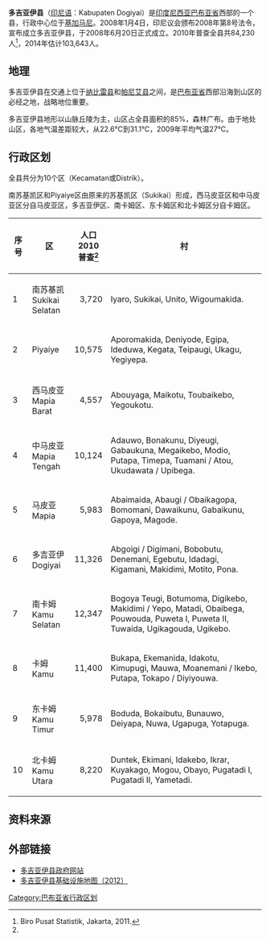 {{Infobox settlement
| name = 多吉亚伊县<br>Dogiyai
| settlement_type = 县<br>Kabupaten
| image_seal             = Lambang Kabupaten Dogiyai.gif
|subdivision_type       = 國家
|subdivision_name       = {{IDN}}
|subdivision_type1      = 省份
|subdivision_name1      = [[巴布亚省|巴布亚省]]
|subdivision_type2      = 行政中心
|subdivision_name2      = [[基加马尼|基加马尼]]
| nickname = 
| capital = 
|government_type        = 
|leader_title           = 摄政
|leader_name            = Thomas Tigi
|leader_title1          = 副摄政
|leader_name1           = Herman Auwe
|leader_title2          =
|leader_name2           =
|leader_title3          =
|leader_name3           = 
|established_title      =  <!-- Settled -->
|established_date       = 
|established_title2     =  <!-- Incorporated (town) -->
|established_date2      = 
|established_title3     =  <!-- Incorporated (city) -->
|established_date3      = 
|area_magnitude         = 
|area_total_km2             = 	4,237.4
|area_total_sq_mi        = 
|area_land_km2              = 
|area_land_sq_mi         = 
|area_water_km2             = 
|area_water_sq_mi        = 
|area_water_percent     = 
|area_urban_km2             = 
|area_urban_sq_mi        = 
|area_metro_km2             = 
|area_metro_sq_mi        = 
|population_as_of       = 2014年
|population_note        = 
|population_total       = 103,643
|population_density_km2     = 24/km2 
|population_density_sq_mi = 
|population_metro       =
|population_density_metro_km2 =
|population_density_metro_sq_mi =
|population_urban       = 
|population_density_urban_km2 =
|population_density_urban_mi2 =
|timezone               = 印尼东部时区
|utc_offset             = +09:00
|timezone_DST           = 
|utc_offset_DST         = 
|latd= |latm= |lats= |latNS=
|longd= |longm= |longs= |longEW=
|elevation_m              = 
|elevation_ft           = 
|postal_code_type       =  <!-- enter ZIP code, Postcode, Post code, Postal code... -->
|postal_code            =
|area_code              = 
|website                = http://www.dogiyaikab.go.id/{{dead link|date=2017年12月 |bot=InternetArchiveBot |fix-attempted=yes }}
|footnotes              = 
}}

'''多吉亚伊县'''（[[印尼语|印尼语]]：Kabupaten Dogiyai）是[[印度尼西亚|印度尼西亚]][[巴布亚省|巴布亚省]]西部的一个县，行政中心位于[[基加马尼|基加马尼]]。2008年1月4日，印尼议会颁布2008年第8号法令，宣布成立多吉亚伊县，于2008年6月20日正式成立。2010年普查全县共84,230人<ref name="Biro Pusat Statistik 2011">Biro Pusat Statistik, Jakarta, 2011.</ref>，2014年估计103,643人。

==地理==

多吉亚伊县在交通上位于[[纳比雷县|纳比雷县]]和[[帕尼艾县|帕尼艾县]]之间，是[[巴布亚省|巴布亚省]]西部沿海到山区的必经之地，战略地位重要。

多吉亚伊县地形以山脉丘陵为主，山区占全县面积的85%，森林广布。由于地处山区，各地气温差距较大，从22.6℃到31.1℃，2009年平均气温27℃。

==行政区划==

全县共分为10个区（Kecamatan或Distrik）。

南苏基凯区和Piyaiye区由原来的苏基凯区（Sukikai）形成，西马皮亚区和中马皮亚区分自马皮亚区，多吉亚伊区、南卡姆区、东卡姆区和北卡姆区分自卡姆区。

{| class="wikitable"
|-
! 序号
! 区
! 人口<br>2010<br>普查<ref name="Biro Pusat Statistik 2011"/>
! 村
|-
| 1
| 南苏基凯<br>Sukikai Selatan
| align="right"|3,720
| Iyaro, Sukikai, Unito, Wigoumakida. 
|-
| 2
| Piyaiye
| align="right"|10,575
| Aporomakida, Deniyode, Egipa, Ideduwa, Kegata, Teipaugi, Ukagu, Yegiyepa.
|-
| 3
| 西马皮亚<br>Mapia Barat
| align="right"|4,557
| Abouyaga, Maikotu, Toubaikebo, Yegoukotu.
|-
| 4
| 中马皮亚<br>Mapia Tengah
| align="right"|10,124
| Adauwo, Bonakunu, Diyeugi, Gabaukuna, Megaikebo, Modio, Putapa, Timepa, Tuamani / Atou, Ukudawata / Upibega.
|-
| 5
| 马皮亚<br>Mapia
| align="right"|5,983
| Abaimaida, Abaugi / Obaikagopa, Bomomani, Dawaikunu, Gabaikunu, Gapoya, Magode.
|-
| 6
| 多吉亚伊<br>Dogiyai
| align="right"|11,326
| Abgoigi / Digimani, Bobobutu, Denemani, Egebutu, Idadagi, Kigamani, Makidimi, Motito, Pona.
|-
| 7
| 南卡姆<br>Kamu Selatan
| align="right"|12,347
| Bogoya Teugi, Botumoma, Digikebo, Makidimi / Yepo, Matadi, Obaibega, Pouwouda, Puweta I, Puweta II, Tuwaida, Ugikagouda, Ugikebo.
|-
| 8
| 卡姆<br>Kamu
| align="right"|11,400
| Bukapa, Ekemanida, Idakotu, Kimupugi, Mauwa, Moanemani / Ikebo, Putapa, Tokapo / Diyiyouwa.
|-
| 9
| 东卡姆<br>Kamu Timur
| align="right"|5,978
| Boduda, Bokaibutu, Bunauwo, Deiyapa, Nuwa, Ugapuga, Yotapuga.
|-
| 10
| 北卡姆<br>Kamu Utara
| align="right"|8,220
| Duntek, Ekimani, Idakebo, Ikrar, Kuyakago, Mogou, Obayo, Pugatadi I, Pugatadi II, Yametadi.
|}

==资料来源==

<references />

==外部链接==

* [http://www.dogiyaikab.go.id/ 多吉亚伊县政府网站]{{Wayback|url=http://www.dogiyaikab.go.id/ |date=20180926151617 }}
* [https://web.archive.org/web/20171220050400/http://loketpeta.pu.go.id/peta-infrastruktur-kabupaten-dogiyai-2012 多吉亚伊县基础设施地图（2012）]

{{巴布亚省行政区划}}

[[Category:巴布亚省行政区划|Category:巴布亚省行政区划]]